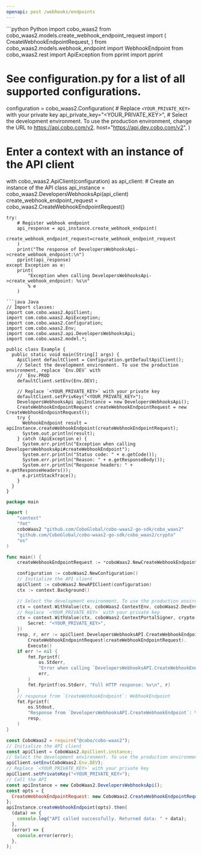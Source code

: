 ```yaml
---
openapi: post /webhooks/endpoints
---
```


<RequestExample>
```python Python
import cobo_waas2
from cobo_waas2.models.create_webhook_endpoint_request import (
    CreateWebhookEndpointRequest,
)
from cobo_waas2.models.webhook_endpoint import WebhookEndpoint
from cobo_waas2.rest import ApiException
from pprint import pprint

# See configuration.py for a list of all supported configurations.
configuration = cobo_waas2.Configuration(
    # Replace `<YOUR_PRIVATE_KEY>` with your private key
    api_private_key="<YOUR_PRIVATE_KEY>",
    # Select the development environment. To use the production environment, change the URL to https://api.cobo.com/v2.
    host="https://api.dev.cobo.com/v2",
)
# Enter a context with an instance of the API client
with cobo_waas2.ApiClient(configuration) as api_client:
    # Create an instance of the API class
    api_instance = cobo_waas2.DevelopersWebhooksApi(api_client)
    create_webhook_endpoint_request = cobo_waas2.CreateWebhookEndpointRequest()

    try:
        # Register webhook endpoint
        api_response = api_instance.create_webhook_endpoint(
            create_webhook_endpoint_request=create_webhook_endpoint_request
        )
        print("The response of DevelopersWebhooksApi->create_webhook_endpoint:\n")
        pprint(api_response)
    except Exception as e:
        print(
            "Exception when calling DevelopersWebhooksApi->create_webhook_endpoint: %s\n"
            % e
        )

```
```java Java
// Import classes:
import com.cobo.waas2.ApiClient;
import com.cobo.waas2.ApiException;
import com.cobo.waas2.Configuration;
import com.cobo.waas2.Env;
import com.cobo.waas2.api.DevelopersWebhooksApi;
import com.cobo.waas2.model.*;

public class Example {
  public static void main(String[] args) {
    ApiClient defaultClient = Configuration.getDefaultApiClient();
    // Select the development environment. To use the production environment, replace `Env.DEV` with
    // `Env.PROD
    defaultClient.setEnv(Env.DEV);

    // Replace `<YOUR_PRIVATE_KEY>` with your private key
    defaultClient.setPrivKey("<YOUR_PRIVATE_KEY>");
    DevelopersWebhooksApi apiInstance = new DevelopersWebhooksApi();
    CreateWebhookEndpointRequest createWebhookEndpointRequest = new CreateWebhookEndpointRequest();
    try {
      WebhookEndpoint result = apiInstance.createWebhookEndpoint(createWebhookEndpointRequest);
      System.out.println(result);
    } catch (ApiException e) {
      System.err.println("Exception when calling DevelopersWebhooksApi#createWebhookEndpoint");
      System.err.println("Status code: " + e.getCode());
      System.err.println("Reason: " + e.getResponseBody());
      System.err.println("Response headers: " + e.getResponseHeaders());
      e.printStackTrace();
    }
  }
}

```
```go Go
package main

import (
	"context"
	"fmt"
	coboWaas2 "github.com/CoboGlobal/cobo-waas2-go-sdk/cobo_waas2"
	"github.com/CoboGlobal/cobo-waas2-go-sdk/cobo_waas2/crypto"
	"os"
)

func main() {
	createWebhookEndpointRequest := *coboWaas2.NewCreateWebhookEndpointRequest("https://example.com/webhook", []coboWaas2.WebhookEventType{coboWaas2.WebhookEventType("wallets.transaction.created")})

	configuration := coboWaas2.NewConfiguration()
	// Initialize the API client
	apiClient := coboWaas2.NewAPIClient(configuration)
	ctx := context.Background()

	// Select the development environment. To use the production environment, replace coboWaas2.DevEnv with coboWaas2.ProdEnv
	ctx = context.WithValue(ctx, coboWaas2.ContextEnv, coboWaas2.DevEnv)
	// Replace `<YOUR_PRIVATE_KEY>` with your private key
	ctx = context.WithValue(ctx, coboWaas2.ContextPortalSigner, crypto.Ed25519Signer{
		Secret: "<YOUR_PRIVATE_KEY>",
	})
	resp, r, err := apiClient.DevelopersWebhooksAPI.CreateWebhookEndpoint(ctx).
		CreateWebhookEndpointRequest(createWebhookEndpointRequest).
		Execute()
	if err != nil {
		fmt.Fprintf(
			os.Stderr,
			"Error when calling `DevelopersWebhooksAPI.CreateWebhookEndpoint``: %v\n",
			err,
		)
		fmt.Fprintf(os.Stderr, "Full HTTP response: %v\n", r)
	}
	// response from `CreateWebhookEndpoint`: WebhookEndpoint
	fmt.Fprintf(
		os.Stdout,
		"Response from `DevelopersWebhooksAPI.CreateWebhookEndpoint`: %v\n",
		resp,
	)
}

```
```javascript JavaScript
const CoboWaas2 = require("@cobo/cobo-waas2");
// Initialize the API client
const apiClient = CoboWaas2.ApiClient.instance;
// Select the development environment. To use the production environment, replace `Env.DEV` with `Env.PROD`
apiClient.setEnv(CoboWaas2.Env.DEV);
// Replace `<YOUR_PRIVATE_KEY>` with your private key
apiClient.setPrivateKey("<YOUR_PRIVATE_KEY>");
// Call the API
const apiInstance = new CoboWaas2.DevelopersWebhooksApi();
const opts = {
  CreateWebhookEndpointRequest: new CoboWaas2.CreateWebhookEndpointRequest(),
};
apiInstance.createWebhookEndpoint(opts).then(
  (data) => {
    console.log("API called successfully. Returned data: " + data);
  },
  (error) => {
    console.error(error);
  },
);

```
</RequestExample>